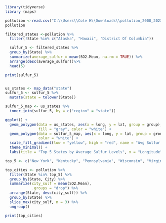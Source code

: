 ```r
library(tidyverse)
library (maps)
```

```r
pollution <-read.csv("C:\\Users\\Cole H\\Downloads\\pollution_2000_2023.csv\\pollution_2000_2023.csv")
pollution
```

```r
filtered_states <-pollution %>%
  filter(!State %in% c("Alaska", "Hawaii", "District Of Columbia"))
```

```r
  sulfur_5 <- filtered_states %>%
  group_by(State) %>%
  summarize(average_sulfur = mean(SO2.Mean, na.rm = TRUE)) %>%
  arrange(desc(average_sulfur))%>%
  head(5)

print(sulfur_5)



```

```r
us_states <- map_data("state") 
sulfur_5 <- sulfur_5 %>%
  mutate(state = tolower(State))  

sulfur_5_map <- us_states %>%
  inner_join(sulfur_5, by = c("region" = "state"))

ggplot() +
  geom_polygon(data = us_states, aes(x = long, y = lat, group = group),
               fill = "gray", color = "white") +  
  geom_polygon(data = sulfur_5_map, aes(x = long, y = lat, group = group, fill = average_sulfur),
               color = "white") +  
  scale_fill_gradient(low = "yellow", high = "red", name = "Avg Sulfur Level") +
  theme_minimal() +
  labs(title = "Top 5 States by Average Sulfur Levels", x = "Longitude", y = "Latitude")
```

```r
top_5 <- c("New York", "Kentucky", "Pennsylvania", "Wisconsin", "Virginia")

top_cities <- pollution %>%
  filter(State %in% top_5) %>%           
  group_by(State, City) %>%                    
  summarize(city_sulf = mean(SO2.Mean),
            .groups = "drop") %>%
  arrange(State, desc(city_sulf)) %>%          
  group_by(State) %>%                          
  slice_max(city_sulf, n = 3) %>%             
  ungroup()                                   

print(top_cities)
```
